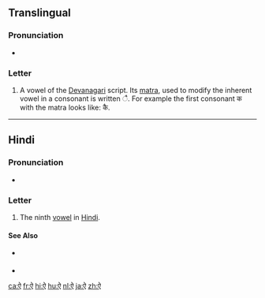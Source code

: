 {{character info/new|image=[[File:Deva-ai.png|100px]]}}
==Translingual==

===Pronunciation===
* {{IPA|/əj/|/aj/|/ɛ/|/æ/|lang=mul}} {{qualifier|varies by language, context, etc.}}

===Letter===
{{mul-Deva|ai}}

# A vowel of the [[Devanagari]] script. Its [[matra]], used to modify the inherent vowel in a consonant is written &#x0948;. For example the first consonant क with the matra looks like: कै.

----

==Hindi==

===Pronunciation===
* {{IPA|/ɛ/|lang=hi}}

===Letter===
{{head|hi|letter}}

# The ninth [[vowel]] in [[Hindi]].

====See Also====
* {{sense|matra}} {{l|hi|ै|tr=ai}}
* {{list:Devanagari script letters/hi}}

[[ca:ऐ]]
[[fr:ऐ]]
[[hi:ऐ]]
[[hu:ऐ]]
[[nl:ऐ]]
[[ja:ऐ]]
[[zh:ऐ]]
